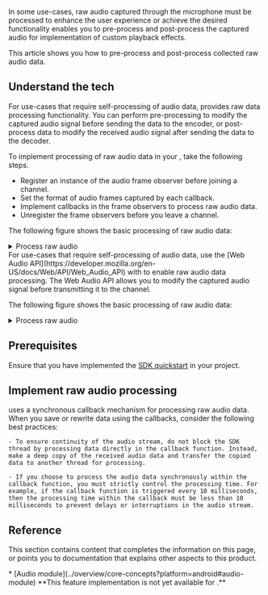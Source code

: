 
In some use-cases, raw audio captured through the microphone must be processed to enhance the user experience or achieve the desired functionality <Vpd k="SDK" /> enables you to pre-process and post-process the captured audio for implementation of custom playback effects.

<PlatformWrapper platform="android, ios, macos, windows, unity, web, unreal">

This article shows you how to pre-process and post-process collected raw audio data.

## Understand the tech
<PlatformWrapper notAllowed="web">

For use-cases that require self-processing of audio data, <Vg k="COMPANY" /> <Vpd k="SDK"/> provides raw data processing functionality. You can perform pre-processing to modify the captured audio signal before sending the data to the encoder, or post-process data to modify the received audio signal after sending the data to the decoder.

To implement processing of raw audio data in your <Vpl k="CLIENT" />, take the following steps.

- Register an instance of the audio frame observer before joining a channel.
- Set the format of audio frames captured by each callback.
- Implement callbacks in the frame observers to process raw audio data.
- Unregister the frame observers before you leave a channel.

The following figure shows the basic processing of raw audio data:

<details>
<summary>Process raw audio</summary>

![Raw Audio Processing](/images/rtc-sdk/process-raw-audio.svg)
</details>
</PlatformWrapper>

<PlatformWrapper platform="web">
For use-cases that require self-processing of audio data, use the [Web Audio API](https://developer.mozilla.org/en-US/docs/Web/API/Web_Audio_API) with <Vg k="COMPANY"/> <Vpd k="SDK"/> to enable raw audio data processing. The Web Audio API allows you to modify the captured audio signal before transmitting it to the channel.

The following figure shows the basic processing of raw audio data:

<details>
<summary>Process raw audio</summary>

![Raw Audio Processing](/images/rtc-sdk/process-raw-audio-web.svg)
</details>
</PlatformWrapper>

## Prerequisites
Ensure that you have implemented the [SDK quickstart](../get-started/get-started-sdk) in your project.

## Implement raw audio processing
<ProjectImplement/>

<PlatformWrapper notAllowed="web">
<Admonition title="Precaution" type="caution">
<Vpd k="SDK"/> uses a synchronous callback mechanism for processing raw audio data. When you save or rewrite data using the callbacks, consider the following best practices:

    - To ensure continuity of the audio stream, do not block the SDK thread by processing data directly in the callback function. Instead, make a deep copy of the received audio data and transfer the copied data to another thread for processing.

    - If you choose to process the audio data synchronously within the callback function, you must strictly control the processing time. For example, if the callback function is triggered every 10 milliseconds, then the processing time within the callback must be less than 10 milliseconds to prevent delays or interruptions in the audio stream.
</Admonition>
</PlatformWrapper>

## Reference
This section contains content that completes the information on this page, or points you to documentation that explains other aspects to this product.

<PlatformWrapper notAllowed="web">
* [Audio module](../overview/core-concepts?platform=android#audio-module)
</PlatformWrapper>

<Reference/>
</PlatformWrapper>

<PlatformWrapper notAllowed="android, ios, macos, windows, unity, web, unreal">
**This feature implementation is not yet available for <Vpl k="NAME" />.**
</PlatformWrapper>
